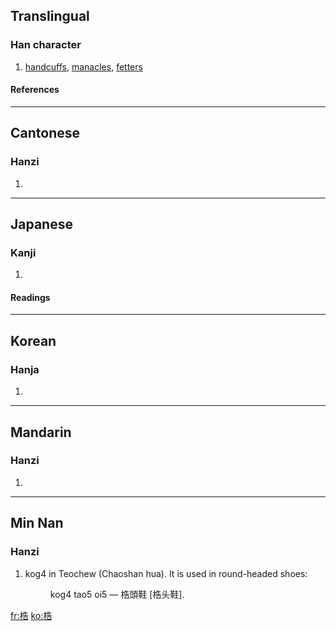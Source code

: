 ==Translingual==
===Han character===
{{Han char|rn=75|rad=木|as=07|sn=11|four=4496<sub>1</sub>|canj=木竹土口 (DHGR)}}
# [[handcuffs]], [[manacles]], [[fetters]]
====References====
{{Han ref|kx=0528.210|dkj=14841|dj=0917.090|hdz=21215.080|uh=688F|ud=26767|bh=D5C0|bd=54720}}

----

==Cantonese==
===Hanzi===
{{yue-hanzi|jyut=|y=guk1}}
# {{defn|Cantonese}}

----

==Japanese==
===Kanji===
{{ja-kanji|grade=|rs=木07}}
# {{defn|Japanese}} 
====Readings====
{{ja-readings|on=[[こく]] (koku), [[かく]] (kaku)|kun=[[てかせ]] (tekase)}}

----

==Korean==
===Hanja===
{{ko-hanja|hangeul=곡|eumhun=|rv=gok|mr=kok|y=kok}}
# {{defn|Korean}}

----

==Mandarin==
===Hanzi===
{{cmn-hanzi|pin=[[gù]] ([[gu4]]), [[jué]] ([[jue2]])|wg=ku<sup>4</sup>, chüeh<sup>2</sup>}}
# {{defn|Mandarin}}

----

==Min Nan==
===Hanzi===
{{yue-hanzi|jyut=kog4|y=kog4}}
# kog4 in Teochew (Chaoshan hua). It is used in round-headed shoes:
#:kog4 tao5 oi5 &mdash; 梏頭鞋 [梏头鞋].

{{zh-attention|key=木07梏}}

[[fr:梏]]
[[ko:梏]]